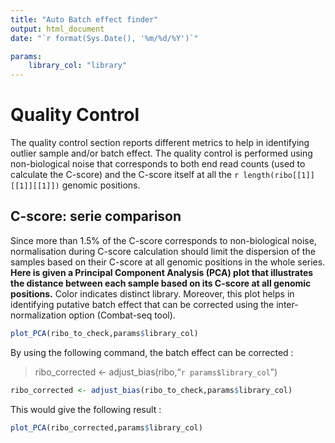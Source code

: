 ```yaml
---
title: "Auto Batch effect finder"
output: html_document
date: "`r format(Sys.Date(), '%m/%d/%Y')`"

params:
    library_col: "library"
---
```


# Quality Control

The quality control section reports different metrics to help in identifying outlier sample and/or batch effect. The quality control is performed using non-biological noise that corresponds to both end read counts (used to calculate the C-score) and the C-score itself at all the `r length(ribo[[1]][[1]][[1]])` genomic positions.

## C-score: serie comparison

Since more than 1.5% of the C-score corresponds to non-biological noise, normalisation during C-score calculation should limit the dispersion of the samples based on their C-score at all genomic positions in the whole series. **Here is given a Principal Component Analysis (PCA) plot that illustrates the distance between each sample based on its C-score at all genomic positions.** Color indicates distinct library. Moreover, this plot helps in identifying putative batch effect that can be corrected using the inter-normalization option (Combat-seq tool).

```r
plot_PCA(ribo_to_check,params$library_col)
```

By using the following command, the batch effect can be corrected :

> ribo_corrected <- adjust_bias(ribo,"`r params$library_col`")

```r
ribo_corrected <- adjust_bias(ribo_to_check,params$library_col)
```

This would give the following result :

```r
plot_PCA(ribo_corrected,params$library_col)
```